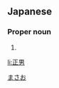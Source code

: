 ==Japanese==
{{ja-kanjitab|正|男}}

===Proper noun===
{{ja-pos|proper|まさお}}

# {{given name|male|lang=ja}}

[[Category:Japanese male given names|まさお]]

[[li:正男]]